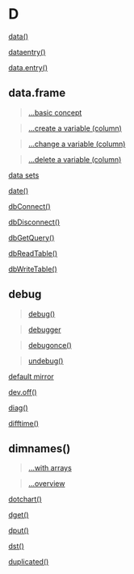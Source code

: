 # D {-}

[data()](https://linkedin-learning.pxf.io/rwkly_dataSets)

[dataentry()](https://linkedin-learning.pxf.io/rweekly_editfix)

[data.entry()](https://linkedin-learning.pxf.io/rweekly_editfix)

## data.frame {-}

> [...basic concept](https://linkedin-learning.pxf.io/rweekly_dataframe)

> [...create a variable (column)](https://linkedin-learning.pxf.io/data.frame_read_update)

> [...change a variable (column)](https://linkedin-learning.pxf.io/data.frame_read_update)

> [...delete a variable (column)](https://linkedin-learning.pxf.io/data.frame_read_update)

[data sets](https://linkedin-learning.pxf.io/rwkly_dataSets)

[date()](https://linkedin-learning.pxf.io/rdatesGetSetLubridate)

[dbConnect()](https://linkedin-learning.pxf.io/rweekly_rsqlite)

[dbDisconnect()](https://linkedin-learning.pxf.io/rweekly_rsqlite)

[dbGetQuery()](https://linkedin-learning.pxf.io/rweekly_rsqlite)

[dbReadTable()](https://linkedin-learning.pxf.io/rweekly_rsqlite)

[dbWriteTable()](https://linkedin-learning.pxf.io/rweekly_rsqlite)

## debug{-}

> [debug()](https://linkedin-learning.pxf.io/rweekly_debugonce)

> [debugger](https://linkedin-learning.pxf.io/rweekly_browser)

> [debugonce()](https://linkedin-learning.pxf.io/rweekly_debugonce)

> [undebug()](https://linkedin-learning.pxf.io/rweekly_debugonce)

[default mirror](https://linkedin-learning.pxf.io/rweekly_mirror)

[dev.off()](linkedin-learning.pxf.io/rweekly_plottofile)

[diag()](https://linkedin-learning.pxf.io/rweeklydiag)

[difftime()](https://linkedin-learning.pxf.io/rdatesHowstored)

## dimnames(){-}

> [...with arrays](https://linkedin-learning.pxf.io/rweekly_array)

> [...overview](https://linkedin-learning.pxf.io/rweekly_dimnames)

[dotchart()](https://linkedin-learning.pxf.io/rweekly_dotchart)

[dget()](https://linkedin-learning.pxf.io/rweekly_dputdget)

[dput()](https://linkedin-learning.pxf.io/rweekly_dputdget)

[dst()](https://linkedin-learning.pxf.io/rdatesGetSetLubridate)

[duplicated()](https://linkedin-learning.pxf.io/rweekly_dup_uniq)
